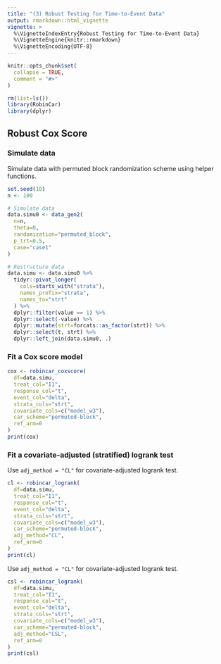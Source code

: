 ```yaml
---
title: "(3) Robust Testing for Time-to-Event Data"
output: rmarkdown::html_vignette
vignette: >
  %\VignetteIndexEntry{Robust Testing for Time-to-Event Data}
  %\VignetteEngine{knitr::rmarkdown}
  %\VignetteEncoding{UTF-8}
---
```


```r
knitr::opts_chunk$set(
  collapse = TRUE,
  comment = "#>"
)
```

```r
rm(list=ls())
library(RobinCar)
library(dplyr)
```

## Robust Cox Score

### Simulate data

Simulate data with permuted block randomization scheme using helper functions.
```r
set.seed(10)
n <- 100

# Simulate data
data.simu0 <- data_gen2(
  n=n,
  theta=0,
  randomization="permuted_block",
  p_trt=0.5,
  case="case1"
)

# Restructure data
data.simu <- data.simu0 %>%
  tidyr::pivot_longer(
    cols=starts_with("strata"),
    names_prefix="strata",
    names_to="strt"
  ) %>%
  dplyr::filter(value == 1) %>%
  dplyr::select(-value) %>%
  dplyr::mutate(strt=forcats::as_factor(strt)) %>%
  dplyr::select(t, strt) %>%
  dplyr::left_join(data.simu0, .)
```

### Fit a Cox score model
```r
cox <- robincar_coxscore(
  df=data.simu,
  treat_col="I1",
  response_col="t",
  event_col="delta",
  strata_cols="strt",
  covariate_cols=c("model_w3"),
  car_scheme="permuted-block",
  ref_arm=0
)
print(cox)
```
### Fit a covariate-adjusted (stratified) logrank test

Use `adj_method = "CL"` for covariate-adjusted logrank test.
```r
cl <- robincar_logrank(
  df=data.simu,
  treat_col="I1",
  response_col="t",
  event_col="delta",
  strata_cols="strt",
  covariate_cols=c("model_w3"),
  car_scheme="permuted-block",
  adj_method="CL",
  ref_arm=0
)
print(cl)
```

Use `adj_method = "CL"` for covariate-adjusted logrank test.
```r
csl <- robincar_logrank(
  df=data.simu,
  treat_col="I1",
  response_col="t",
  event_col="delta",
  strata_cols="strt",
  covariate_cols=c("model_w3"),
  car_scheme="permuted-block",
  adj_method="CSL",
  ref_arm=0
)
print(csl)
```
